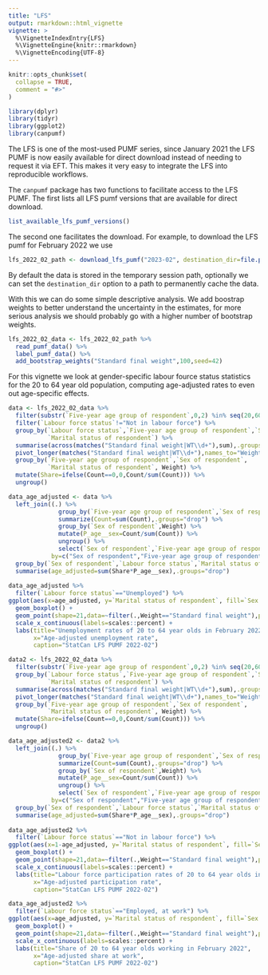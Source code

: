 ```yaml
---
title: "LFS"
output: rmarkdown::html_vignette
vignette: >
  %\VignetteIndexEntry{LFS}
  %\VignetteEngine{knitr::rmarkdown}
  %\VignetteEncoding{UTF-8}
---
```


```r
knitr::opts_chunk$set(
  collapse = TRUE,
  comment = "#>"
)
```

```r
library(dplyr)
library(tidyr)
library(ggplot2)
library(canpumf)
```

The LFS is one of the most-used PUMF series, since January 2021 the LFS PUMF is now easily available for direct download instead of needing to request it via EFT. This makes it very easy to integrate the LFS into reproducible workflows.

The `canpumf` package has two functions to facilitate access to the LFS PUMF. The first lists all LFS pumf versions that are available for direct download.

```r
list_available_lfs_pumf_versions()
```

The second one facilitates the download. For example, to download the LFS pumf for February 2022 we use

```r
lfs_2022_02_path <- download_lfs_pumf("2023-02", destination_dir=file.path(tempdir(),"pumf","LFS"))
```


By default the data is stored in the temporary session path, optionally we can set the `destination_dir` option to a path to permanently cache the data.

With this we can do some simple descriptive analysis. We add boostrap weights to better understand the uncertainty in the estimates, for more serious analysis we should probably go with a higher number of bootstrap weights.


```r
lfs_2022_02_data <- lfs_2022_02_path %>%
  read_pumf_data() %>%
  label_pumf_data() %>%
  add_bootstrap_weights("Standard final weight",100,seed=42)
```

For this vignette we look at gender-specific labour fource status statistics for the 20 to 64 year old population, computing age-adjusted rates to even out age-specific effects.

```r
data <- lfs_2022_02_data %>%
  filter(substr(`Five-year age group of respondent`,0,2) %in% seq(20,60,5)) %>%
  filter(`Labour force status`!="Not in labour force") %>%
  group_by(`Labour force status`,`Five-year age group of respondent`,`Sex of respondent`,
           `Marital status of respondent`) %>%
  summarise(across(matches("Standard final weight|WT\\d+"),sum),.groups="drop") %>%
  pivot_longer(matches("Standard final weight|WT\\d+"),names_to="Weight",values_to="Count") %>%
  group_by(`Five-year age group of respondent`,`Sex of respondent`,
           `Marital status of respondent`, Weight) %>%
  mutate(Share=ifelse(Count==0,0,Count/sum(Count))) %>%
  ungroup()

data_age_adjusted <- data %>%
  left_join((.) %>% 
              group_by(`Five-year age group of respondent`,`Sex of respondent`,Weight) %>%
              summarize(Count=sum(Count),.groups="drop") %>%
              group_by(`Sex of respondent`,Weight) %>%
              mutate(P_age__sex=Count/sum(Count)) %>%
              ungroup() %>%
              select(`Sex of respondent`,`Five-year age group of respondent`,Weight,P_age__sex),
            by=c("Sex of respondent","Five-year age group of respondent","Weight")) %>%
  group_by(`Sex of respondent`,`Labour force status`,`Marital status of respondent`, Weight) %>%
  summarise(age_adjusted=sum(Share*P_age__sex),.groups="drop")
  
data_age_adjusted %>%
  filter(`Labour force status`=="Unemployed") %>%
ggplot(aes(x=age_adjusted, y=`Marital status of respondent`, fill=`Sex of respondent`)) +
  geom_boxplot() +
  geom_point(shape=21,data=~filter(.,Weight=="Standard final weight"),position=position_dodge(width=0.75)) +
  scale_x_continuous(labels=scales::percent) +
  labs(title="Unemployment rates of 20 to 64 year olds in February 2022",
       x="Age-adjusted unemployment rate",
       caption="StatCan LFS PUMF 2022-02")
```



```r
data2 <- lfs_2022_02_data %>%
  filter(substr(`Five-year age group of respondent`,0,2) %in% seq(20,60,5)) %>%
  group_by(`Labour force status`,`Five-year age group of respondent`,`Sex of respondent`,
           `Marital status of respondent`) %>%
  summarise(across(matches("Standard final weight|WT\\d+"),sum),.groups="drop") %>%
  pivot_longer(matches("Standard final weight|WT\\d+"),names_to="Weight",values_to="Count") %>%
  group_by(`Five-year age group of respondent`,`Sex of respondent`,
           `Marital status of respondent`, Weight) %>%
  mutate(Share=ifelse(Count==0,0,Count/sum(Count))) %>%
  ungroup()

data_age_adjusted2 <- data2 %>%
  left_join((.) %>% 
              group_by(`Five-year age group of respondent`,`Sex of respondent`,Weight) %>%
              summarize(Count=sum(Count),.groups="drop") %>%
              group_by(`Sex of respondent`,Weight) %>%
              mutate(P_age__sex=Count/sum(Count)) %>%
              ungroup() %>%
              select(`Sex of respondent`,`Five-year age group of respondent`,Weight,P_age__sex),
            by=c("Sex of respondent","Five-year age group of respondent","Weight")) %>%
  group_by(`Sex of respondent`,`Labour force status`,`Marital status of respondent`, Weight) %>%
  summarise(age_adjusted=sum(Share*P_age__sex),.groups="drop")
  
data_age_adjusted2 %>%
  filter(`Labour force status`=="Not in labour force") %>%
ggplot(aes(x=1-age_adjusted, y=`Marital status of respondent`, fill=`Sex of respondent`)) +
  geom_boxplot() +
  geom_point(shape=21,data=~filter(.,Weight=="Standard final weight"),position=position_dodge(width=0.75)) +
  scale_x_continuous(labels=scales::percent) +
  labs(title="Labour force participation rates of 20 to 64 year olds in February 2022",
       x="Age-adjusted participation rate",
       caption="StatCan LFS PUMF 2022-02")
```


```r
data_age_adjusted2 %>%
  filter(`Labour force status`=="Employed, at work") %>%
ggplot(aes(x=age_adjusted, y=`Marital status of respondent`, fill=`Sex of respondent`)) +
  geom_boxplot() +
  geom_point(shape=21,data=~filter(.,Weight=="Standard final weight"),position=position_dodge(width=0.75)) +
  scale_x_continuous(labels=scales::percent) +
  labs(title="Share of 20 to 64 year olds working in February 2022",
       x="Age-adjusted share at work",
       caption="StatCan LFS PUMF 2022-02")
```

